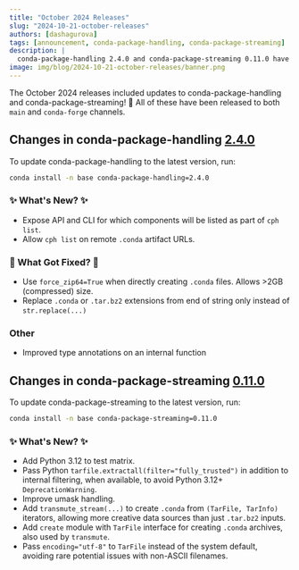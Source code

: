 ```yaml
---
title: "October 2024 Releases"
slug: "2024-10-21-october-releases"
authors: [dashagurova]
tags: [announcement, conda-package-handling, conda-package-streaming]
description: |
  conda-package-handling 2.4.0 and conda-package-streaming 0.11.0 have been released! 🎉
image: img/blog/2024-10-21-october-releases/banner.png
---
```


The October 2024 releases included updates to conda-package-handling and conda-package-streaming! 🎉 All of these have been released to both `main` and `conda-forge` channels.

## Changes in conda-package-handling [2.4.0](https://github.com/conda/conda-package-handling/releases/tag/2.4.0)

To update conda-package-handling to the latest version, run:

```bash
conda install -n base conda-package-handling=2.4.0
```
<!-- truncate -->

### ✨ What's New? ✨

- Expose API and CLI for which components will be listed as part of `cph list`.
- Allow `cph list` on remote `.conda` artifact URLs.

### 🔧 What Got Fixed? 🔧

- Use `force_zip64=True` when directly creating `.conda` files. Allows >2GB
(compressed) size.
- Replace `.conda` or `.tar.bz2` extensions from end of string only instead of
`str.replace(...)`

### Other

- Improved type annotations on an internal function


## Changes in conda-package-streaming [0.11.0](https://github.com/conda/conda-package-streaming/releases/tag/v0.11.0)

To update conda-package-streaming to the latest version, run:

```bash
conda install -n base conda-package-streaming=0.11.0
```

### ✨ What's New? ✨

- Add Python 3.12 to test matrix.
- Pass Python `tarfile.extractall(filter="fully_trusted")` in addition to
internal filtering, when available, to avoid Python 3.12+ `DeprecationWarning`.
- Improve umask handling.
- Add `transmute_stream(...)` to create `.conda` from `(TarFile, TarInfo)`
iterators, allowing more creative data sources than just `.tar.bz2` inputs.
- Add `create` module with `TarFile` interface for creating `.conda`
archives, also used by `transmute`.
- Pass `encoding="utf-8"` to `TarFile` instead of the system default, avoiding
rare potential issues with non-ASCII filenames.
